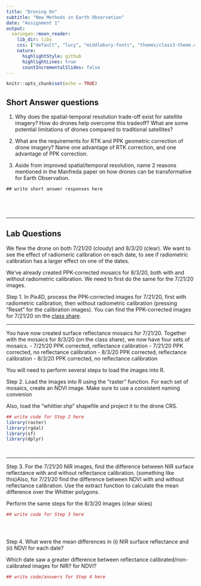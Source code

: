```yaml
---
title: "Droning On"
subtitle: "New Methods in Earth Observation"
date: "Assignment 1"
output:
  xaringan::moon_reader:
    lib_dir: libs
    css: ["default", "lucy", "middlebury-fonts", "themes/class3-theme.css"]
    nature:
      highlightStyle: github
      highlightLines: true
      countIncrementalSlides: false
---
```



```r
knitr::opts_chunk$set(echo = TRUE)
```

## Short Answer questions

1. Why does the spatial-temporal resolution trade-off exist for satellite imagery? How do drones help overcome this tradeoff? What are some potential limitations of drones compared to traditional satellites?

2. What are the requirements for RTK and PPK geometric correction of drone imagery? Name one advantage of RTK correction, and one advantage of PPK correction.

3. Aside from improved spatial/temporal resolution, name 2 reasons mentioned in the Manfreda paper on how drones can be transformative for Earth Observation.

```
## write short answer responses here





```
---

## Lab Questions

We flew the drone on both 7/21/20 (cloudy) and 8/3/20 (clear). We want to see the effect of radiomeric calibration on each date, to see if radiometric calibration has a larger effect on one of the dates.

We've already created PPK-corrected mosaics for 8/3/20, both with and without radiometric calibration. We need to first do the same for the 7/21/20 images.

Step 1. In Pix4D, process the PPK-corrected images for 7/21/20, first with radiometric calibration, then without radiometric calibration (pressing "Reset" for the calibration images). You can find the PPK-corrected images for 7/21/20 on the [class share](https://clarkuedu-my.sharepoint.com/:f:/g/personal/mcecil_clarku_edu/EvX9FJhGeftDrtH7VgB3lToBI9cs3FFJUQqRmkTp2lifqA?e=6BIP1M).

---

You have now created surface reflectance mosaics for 7/21/20. Together with the mosaics for 8/3/20 (on the class share), we now have four sets of mosaics.
- 7/21/20 PPK corrected, reflectance calibration
- 7/21/20 PPK corrected, no reflectance calibration
- 8/3/20 PPK corrected, reflectance calibration
- 8/3/20 PPK corrected, no reflectance calibration

You will need to perform several steps to load the images into R. 

Step 2. Load the images into R using the "raster" function. For each set of mosaics, create an NDVI image. Make sure to use a consistent naming convenion

Also, load the "whittier.shp" shapefile and project it to the drone CRS.

```r
## write code for Step 2 here
library(raster)
library(rgdal)
library(sf)
library(dplyr)




```

--- 

Step 3. For the 7/21/20 NIR images, find the difference between NIR surface reflectance with and without reflectance calibration. (something like this)Also, for 7/21/20 find the difference between NDVI with and without reflectance calibration. Use the extract function to calculate the mean difference over the Whittier polygons.

Perform the same steps for the 8/3/20 images (clear skies)

```r
## write code for Step 3 here





```

Step 4. What were the mean differences in (i) NIR surface reflectance and (ii) NDVI for each date? 

Which date saw a greater difference between reflectance calibrated/non-calibrated images for NIR? for NDVI?

```r
## write code/answers for Step 4 here





```

